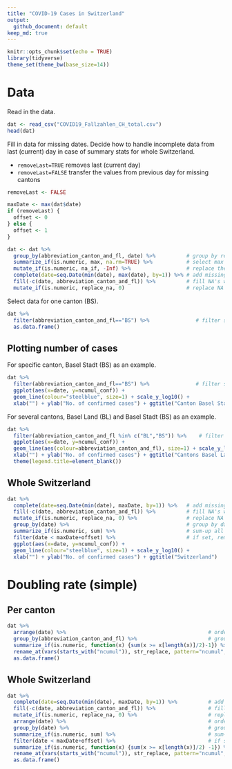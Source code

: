 ```yaml
---
title: "COVID-19 Cases in Switzerland"
output: 
  github_document: default
keep_md: true
---
```


```r
knitr::opts_chunk$set(echo = TRUE)
library(tidyverse)
theme_set(theme_bw(base_size=14))
```

# Data

Read in the data.

```r
dat <- read_csv("COVID19_Fallzahlen_CH_total.csv")
head(dat)
```

Fill in data for missing dates. Decide how to handle incomplete data from last (current) day in case of summary stats for whole Switzerland.

- `removeLast=TRUE` removes last (current day)
- `removeLast=FALSE` transfer the values from previous day for missing cantons

```r
removeLast <- FALSE
```


```r
maxDate <- max(dat$date)
if (removeLast) {
  offset <- 0
} else {
  offset <- 1
}
```


```r
dat <- dat %>% 
  group_by(abbreviation_canton_and_fl, date) %>%          # group by region and date
  summarize_if(is.numeric, max, na.rm=TRUE) %>%           # select max value (if there are several per day)
  mutate_if(is.numeric, na_if, -Inf) %>%                  # replace the -Inf with NA to enable fill
  complete(date=seq.Date(min(date), max(date), by=1)) %>% # add missing dates (values filled with NA's)
  fill(-c(date, abbreviation_canton_and_fl)) %>%          # fill NA's with previous value
  mutate_if(is.numeric, replace_na, 0)                    # replace NA's at the beginning of the time-series
```

Select data for one canton (BS).

```r
dat %>%
  filter(abbreviation_canton_and_fl=="BS") %>%               # filter specific region
  as.data.frame()
```


## Plotting number of cases

For specific canton,  Basel Stadt (BS) as an example.

```r
dat %>%
  filter(abbreviation_canton_and_fl=="BS") %>%               # filter specific region
  ggplot(aes(x=date, y=ncumul_conf)) +
  geom_line(colour="steelblue", size=1) + scale_y_log10() +
  xlab("") + ylab("No. of confirmed cases") + ggtitle("Canton Basel Stadt (BS)")
```

For several cantons,  Basel Land (BL) and Basel Stadt (BS) as an example.

```r
dat %>%
  filter(abbreviation_canton_and_fl %in% c("BL","BS")) %>%    # filter specific region(s)
  ggplot(aes(x=date, y=ncumul_conf)) +
  geom_line(aes(colour=abbreviation_canton_and_fl), size=1) + scale_y_log10() +
  xlab("") + ylab("No. of confirmed cases") + ggtitle("Cantons Basel Land (BL) and Stadt (BS)") +
  theme(legend.title=element_blank())
```


## Whole Switzerland

```r
dat %>%
  complete(date=seq.Date(min(date), maxDate, by=1)) %>%   # add missing dates (values filled with NA's) 
  fill(-c(date, abbreviation_canton_and_fl)) %>%          # fill NA's with previous value
  mutate_if(is.numeric, replace_na, 0) %>%                # replace NA's at the beginning of the time-series
  group_by(date) %>%                                      # group by date and
  summarize_if(is.numeric, sum) %>%                       # sum-up all cases per date from all regions
  filter(date < maxDate+offset) %>%                       # if set, remove incomplete data for last day
  ggplot(aes(x=date, y=ncumul_conf)) +
  geom_line(colour="steelblue", size=1) + scale_y_log10() +
  xlab("") + ylab("No. of confirmed cases") + ggtitle("Switzerland")
```


# Doubling rate (simple)

## Per canton

```r
dat %>% 
  arrange(date) %>%                                              # order by date
  group_by(abbreviation_canton_and_fl) %>%                       # group by region
  summarize_if(is.numeric, function(x) {sum(x >= x[length(x)]/2)-1}) %>% # count number of days to double
  rename_at(vars(starts_with("ncumul")), str_replace, pattern="ncumul", "daysToDouble") %>%
  as.data.frame()
```

## Whole Switzerland

```r
dat %>% 
  complete(date=seq.Date(min(date), maxDate, by=1)) %>%          # add missing dates (values filled with NA's) 
  fill(-c(date, abbreviation_canton_and_fl)) %>%                 # fill NA's with previous value
  mutate_if(is.numeric, replace_na, 0) %>%                       # replace NA's at the beginning of the time-series
  arrange(date) %>%                                              # order by date
  group_by(date) %>%                                             # group by date and
  summarize_if(is.numeric, sum) %>%                              # sum-up all cases per date from all regions
  filter(date < maxDate+offset) %>%                              # if set, remove incomplete data for last day
  summarize_if(is.numeric, function(x) {sum(x >= x[length(x)]/2) -1}) %>% # count number of days to double
  rename_at(vars(starts_with("ncumul")), str_replace, pattern="ncumul", "daysToDouble") %>%
  as.data.frame()
```

